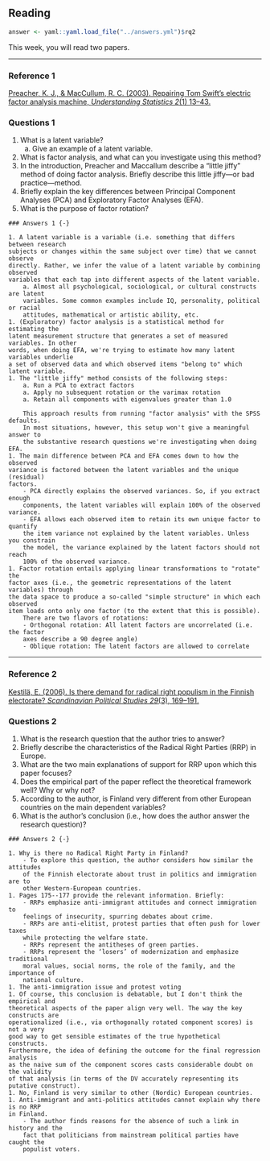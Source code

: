 ## Reading

```{r include = FALSE}
answer <- yaml::yaml.load_file("../answers.yml")$rq2
```

This week, you will read two papers.

---

### Reference 1 {-}

[
Preacher, K. J., & MacCullum, R. C. (2003). 
Repairing Tom Swift’s electric factor analysis machine, 
*Understanding Statistics 2*(1) 13--43.
](http://kuscholarworks.ku.edu/dspace/bitstream/1808/1492/1/preacher_maccallum_2003.pdf)

### Questions 1 {-}

1. What is a latent variable? 
    a. Give an example of a latent variable.
1. What is factor analysis, and what can you investigate using this method? 
1. In the introduction, Preacher and Maccallum describe a “little jiffy” method 
of doing factor analysis. Briefly describe this little jiffy---or bad practice---method. 
1. Briefly explain the key differences between Principal Component Analyses (PCA)
and Exploratory Factor Analyses (EFA). 
1. What is the purpose of factor rotation? 

```{asis echo = answer}
### Answers 1 {-}

1. A latent variable is a variable (i.e. something that differs between research 
subjects or changes within the same subject over time) that we cannot observe 
directly. Rather, we infer the value of a latent variable by combining observed 
variables that each tap into different aspects of the latent variable. 
    a. Almost all psychological, sociological, or cultural constructs are latent 
    variables. Some common examples include IQ, personality, political or racial 
    attitudes, mathematical or artistic ability, etc. 
1. (Exploratory) factor analysis is a statistical method for estimating the 
latent measurement structure that generates a set of measured variables. In other
words, when doing EFA, we're trying to estimate how many latent variables underlie
a set of observed data and which observed items "belong to" which latent variable.
1. The "little jiffy" method consists of the following steps:
    a. Run a PCA to extract factors
    a. Apply no subsequent rotation or the varimax rotation
    a. Retain all components with eigenvalues greater than 1.0
    
    This approach results from running "factor analysis" with the SPSS defaults.
    In most situations, however, this setup won't give a meaningful answer to 
    the substantive research questions we're investigating when doing EFA.
1. The main difference between PCA and EFA comes down to how the observed 
variance is factored between the latent variables and the unique (residual) 
factors.
    - PCA directly explains the observed variances. So, if you extract enough 
    components, the latent variables will explain 100% of the observed variance. 
    - EFA allows each observed item to retain its own unique factor to quantify 
    the item variance not explained by the latent variables. Unless you constrain 
    the model, the variance explained by the latent factors should not reach 
    100% of the observed variance. 
1. Factor rotation entails applying linear transformations to "rotate" the 
factor axes (i.e., the geometric representations of the latent variables) through 
the data space to produce a so-called "simple structure" in which each observed 
item loads onto only one factor (to the extent that this is possible). 
    There are two flavors of rotations: 
    - Orthogonal rotation: All latent factors are uncorrelated (i.e. the factor 
    axes describe a 90 degree angle)
    - Oblique rotation: The latent factors are allowed to correlate
```

---

### Reference 2 {-}

[
Kestilä, E. (2006). 
Is there demand for radical right populism in the Finnish electorate? 
*Scandinavian Political Studies 29*(3), 169--191.
](https://onlinelibrary.wiley.com/doi/abs/10.1111/j.1467-9477.2006.00148.x)

### Questions 2 {-}

1. What is the research question that the author tries to answer? 
1. Briefly describe the characteristics of the Radical Right Parties (RRP) in 
Europe. 
1. What are the two main explanations of support for RRP upon which this paper 
focuses? 
1. Does the empirical part of the paper reflect the theoretical framework well?
Why or why not?
1. According to the author, is Finland very different from other European 
countries on the main dependent variables? 
1. What is the author's conclusion (i.e., how does the author answer the 
research question)? 

```{asis echo = answer}
### Answers 2 {-}

1. Why is there no Radical Right Party in Finland? 
    - To explore this question, the author considers how similar the attitudes 
    of the Finnish electorate about trust in politics and immigration are to 
    other Western-European countries. 
1. Pages 175--177 provide the relevant information. Briefly:
    - RRPs emphasize anti-immigrant attitudes and connect immigration to 
    feelings of insecurity, spurring debates about crime. 
    - RRPs are anti-elitist, protest parties that often push for lower taxes 
    while protecting the welfare state. 
    - RRPs represent the antitheses of green parties. 
    - RRPs represent the ‘losers’ of modernization and emphasize traditional 
    moral values, social norms, the role of the family, and the importance of 
    national culture. 
1. The anti-immigration issue and protest voting
1. Of course, this conclusion is debatable, but I don't think the empirical and 
theoretical aspects of the paper align very well. The way the key constructs are 
operationalized (i.e., via orthogonally rotated component scores) is not a very 
good way to get sensible estimates of the true hypothetical constructs. 
Furthermore, the idea of defining the outcome for the final regression analysis 
as the naive sum of the component scores casts considerable doubt on the validity 
of that analysis (in terms of the DV accurately representing its putative construct).
1. No, Finland is very similar to other (Nordic) European countries. 
1. Anti-immigrant and anti-politics attitudes cannot explain why there is no RRP 
in Finland. 
    - The author finds reasons for the absence of such a link in history and the 
    fact that politicians from mainstream political parties have caught the 
    populist voters.
```

